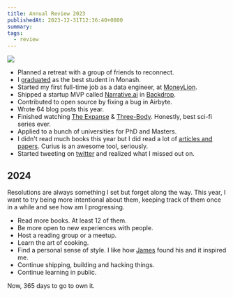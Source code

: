 ```yaml
---
title: Annual Review 2023
publishedAt: 2023-12-31T12:36:40+0800
summary:
tags:
  - review
---
```


<Image src="/images/woman-pencil.png" />

- Planned a retreat with a group of friends to reconnect.
- I [graduated](https://youtu.be/YRxL1sHSkJs) as the best student in Monash.
- Started my first full-time job as a data engineer, at [MoneyLion](https://www.moneylion.com/).
- Shipped a startup MVP called [Narrative.ai](https://narrative-ai.vercel.app/) in [Backdrop](https://backdropbuild.com/v2).
- Contributed to open source by fixing a bug in Airbyte.
- Wrote 64 blog posts this year.
- Finished watching [The Expanse](https://www.imdb.com/title/tt3230854/) & [Three-Body](https://www.imdb.com/title/tt20242042/). Honestly, best sci-fi series ever.
- Applied to a bunch of universities for PhD and Masters.
- I didn't read much books this year but I did read a lot of [articles and papers](https://curius.app/wei-chun-tan). Curius is an awesome tool, seriously.
- Started tweeting on [twitter](https://twitter.com/_weichunnn) and realized what I missed out on.

## 2024

Resolutions are always something I set but forget along the way. This year, I want to try being more intentional about them, keeping track of them once in a while and see how am I progressing.

- Read more books. At least 12 of them.
- Be more open to new experiences with people.
- Host a reading group or a meetup.
- Learn the art of cooking.
- Find a personal sense of style. I like how [James](https://www.jquiambao.com/finding-my-signature-style) found his and it inspired me.
- Continue shipping, building and hacking things.
- Continue learning in public.

Now, 365 days to go to own it.
